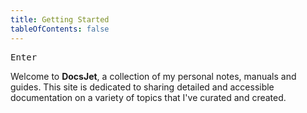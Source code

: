 ```yaml
---
title: Getting Started
tableOfContents: false
---
```


<kbd>Enter</kbd>

Welcome to **DocsJet**, a collection of my personal notes, manuals and guides. This site is dedicated to sharing detailed and accessible documentation on a variety of topics that I've curated and created.
